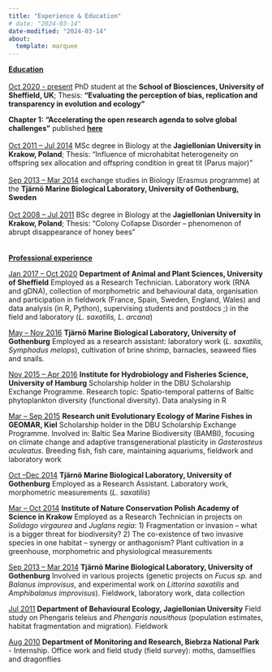 ```yaml
---
title: "Experience & Education"
# date: "2024-03-14"
date-modified: "2024-03-14"
about:
  template: marquee 
---
```


[**Education**]{.underline}\
\
[Oct 2020 - present]{.underline} PhD student at the **School of Biosciences, University of Sheffield, UK**; Thesis: **"Evaluating the perception of bias, replication and transparency in evolution and ecology"**

**Chapter 1: "Accelerating the open research agenda to solve global challenges"** published [**here**](https://onlinelibrary.wiley.com/doi/full/10.1002/ece3.10887)\
\
[Oct 2011 -- Jul 2014]{.underline} MSc degree in Biology at the **Jagiellonian University in Krakow, Poland**; Thesis: "Influence of microhabitat heterogeneity on offspring sex allocation and offspring condition in great tit (Parus major)"\
\
[Sep 2013 -- Mar 2014]{.underline} exchange studies in Biology (Erasmus programme) at the **Tjärnö Marine Biological Laboratory, University of Gothenburg, Sweden**\
\
[Oct 2008 -- Jul 2011]{.underline} BSc degree in Biology at the **Jagiellonian University in Krakow, Poland**; Thesis: "Colony Collapse Disorder -- phenomenon of abrupt disappearance of honey bees"\
\
\
[**Professional experience**]{.underline}

[Jan 2017 -- Oct 2020]{.underline} **Department of Animal and Plant Sciences, University of Sheffield** Employed as a Research Technician. Laboratory work (RNA and gDNA), collection of morphometric and behavioural data, organisation and participation in fieldwork (France, Spain, Sweden, England, Wales) and data analysis (in R, Python), supervising students and postdocs ;) in the field and laboratory (*L. saxatilis, L. arcana*)

[May -- Nov 2016]{.underline} **Tjärnö Marine Biological Laboratory, University of Gothenburg** Employed as a research assistant: laboratory work (*L. saxatilis, Symphodus melops*), cultivation of brine shrimp, barnacles, seaweed flies and snails.

[Nov 2015 -- Apr 2016]{.underline} **Institute for Hydrobiology and Fisheries Science, University of Hamburg** Scholarship holder in the DBU Scholarship Exchange Programme. Research topic: Spatio-temporal patterns of Baltic phytoplankton diversity (functional diversity). Data analysing in R

[Mar -- Sep 2015]{.underline} **Research unit Evolutionary Ecology of Marine Fishes in GEOMAR, Kiel** Scholarship holder in the DBU Scholarship Exchange Programme. Involved in: Baltic Sea Marine Biodiversity (BAMBI), focusing on climate change and adaptive transgenerational plasticity in *Gasterosteus aculeatus*. Breeding fish, fish care, maintaining aquariums, fieldwork and laboratory work

[Oct --Dec 2014]{.underline} **Tjärnö Marine Biological Laboratory, University of Gothenburg** Employed as a Research Assistant. Laboratory work, morphometric measurements (*L. saxatilis*)

[Mar -- Oct 2014]{.underline} **Institute of Nature Conservation Polish Academy of Science in Krakow** Employed as a Research Technician in projects on *Solidago virgaurea* and *Juglans regia*: 1) Fragmentation or invasion -- what is a bigger threat for biodiversity? 2) The co-existence of two invasive species in one habitat -- synergy or anthagonism? Plant cultivation in a greenhouse, morphometric and physiological measurements

[Sep 2013 -- Mar 2014]{.underline} **Tjärnö Marine Biological Laboratory, University of Gothenburg** Involved in various projects (genetic projects on *Fucus sp.* and *Balanus improvisus*, and experimental work on *Littorina saxatilis* and *Amphibalanus improvisus*). Fieldwork, laboratory work, data collection

[Jul 2011]{.underline} **Department of Behavioural Ecology, Jagiellonian University** Field study on Phengaris teleius and *Phengaris nausithous* (population estimates, habitat fragmentation and migration). Fieldwork

[Aug 2010]{.underline} **Department of Monitoring and Research, Biebrza National Park** - Internship. Office work and field study (field survey): moths, damselflies and dragonflies
